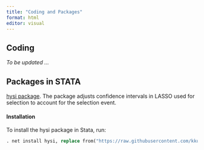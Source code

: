 ```yaml
---
title: "Coding and Packages"
format: html
editor: visual
---
```


## Coding

_To be updated ..._

## Packages in STATA

[hysi package](https://github.com/kkushnarev/HySI). The package adjusts confidence intervals in LASSO used for selection to account for the selection event.

#### Installation

To install the hysi package in Stata, run:

```stata
. net install hysi, replace from("https://raw.githubusercontent.com/kkushnarev/hysi/main/")
```

